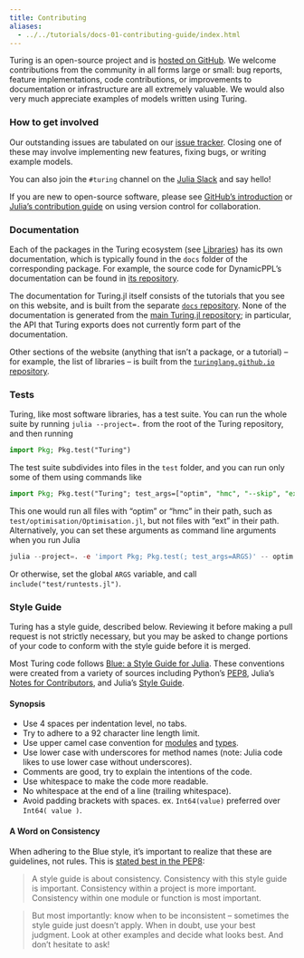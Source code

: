 ```yaml
---
title: Contributing
aliases:
  - ../../tutorials/docs-01-contributing-guide/index.html
---
```


Turing is an open-source project and is [hosted on GitHub](https://github.com/TuringLang).
We welcome contributions from the community in all forms large or small: bug reports, feature implementations, code contributions, or improvements to documentation or infrastructure are all extremely valuable.
We would also very much appreciate examples of models written using Turing.

### How to get involved

Our outstanding issues are tabulated on our [issue tracker](https://github.com/TuringLang/Turing.jl/issues).
Closing one of these may involve implementing new features, fixing bugs, or writing example models.

You can also join the `#turing` channel on the [Julia Slack](https://julialang.org/slack/) and say hello!

If you are new to open-source software, please see [GitHub's introduction](https://guides.github.com/introduction/flow/) or [Julia's contribution guide](https://github.com/JuliaLang/julia/blob/master/CONTRIBUTING.md) on using version control for collaboration.

### Documentation

Each of the packages in the Turing ecosystem (see [Libraries](/library)) has its own documentation, which is typically found in the `docs` folder of the corresponding package.
For example, the source code for DynamicPPL's documentation can be found in [its repository](https://github.com/TuringLang/DynamicPPL.jl).

The documentation for Turing.jl itself consists of the tutorials that you see on this website, and is built from the separate [`docs` repository](https://github.com/TuringLang/docs).
None of the documentation is generated from the [main Turing.jl repository](https://github.com/TuringLang/Turing.jl); in particular, the API that Turing exports does not currently form part of the documentation.

Other sections of the website (anything that isn't a package, or a tutorial) – for example, the list of libraries – is built from the [`turinglang.github.io` repository](https://github.com/TuringLang/turinglang.github.io).

### Tests

Turing, like most software libraries, has a test suite. You can run the whole suite by running `julia --project=.` from the root of the Turing repository, and then running

```julia
import Pkg; Pkg.test("Turing")
```

The test suite subdivides into files in the `test` folder, and you can run only some of them using commands like

```julia
import Pkg; Pkg.test("Turing"; test_args=["optim", "hmc", "--skip", "ext"])
```

This one would run all files with "optim" or "hmc" in their path, such as `test/optimisation/Optimisation.jl`, but not files with "ext" in their path. Alternatively, you can set these arguments as command line arguments when you run Julia

```julia
julia --project=. -e 'import Pkg; Pkg.test(; test_args=ARGS)' -- optim hmc --skip ext
```

Or otherwise, set the global `ARGS` variable, and call `include("test/runtests.jl")`. 

### Style Guide

Turing has a style guide, described below.
Reviewing it before making a pull request is not strictly necessary, but you may be asked to change portions of your code to conform with the style guide before it is merged.

Most Turing code follows [Blue: a Style Guide for Julia](https://github.com/JuliaDiff/BlueStyle).
These conventions were created from a variety of sources including Python's [PEP8](http://legacy.python.org/dev/peps/pep-0008/), Julia's [Notes for Contributors](https://github.com/JuliaLang/julia/blob/master/CONTRIBUTING.md), and Julia's [Style Guide](https://docs.julialang.org/en/v1/manual/style-guide/).

#### Synopsis

  - Use 4 spaces per indentation level, no tabs.
  - Try to adhere to a 92 character line length limit.
  - Use upper camel case convention for [modules](https://docs.julialang.org/en/v1/manual/modules/) and [types](https://docs.julialang.org/en/v1/manual/types/).
  - Use lower case with underscores for method names (note: Julia code likes to use lower case without underscores).
  - Comments are good, try to explain the intentions of the code.
  - Use whitespace to make the code more readable.
  - No whitespace at the end of a line (trailing whitespace).
  - Avoid padding brackets with spaces. ex. `Int64(value)` preferred over `Int64( value )`.

#### A Word on Consistency

When adhering to the Blue style, it's important to realize that these are guidelines, not rules. This is [stated best in the PEP8](http://legacy.python.org/dev/peps/pep-0008/#a-foolish-consistency-is-the-hobgoblin-of-little-minds):

> A style guide is about consistency. Consistency with this style guide is important. Consistency within a project is more important. Consistency within one module or function is most important.

> But most importantly: know when to be inconsistent – sometimes the style guide just doesn't apply. When in doubt, use your best judgment. Look at other examples and decide what looks best. And don't hesitate to ask!

